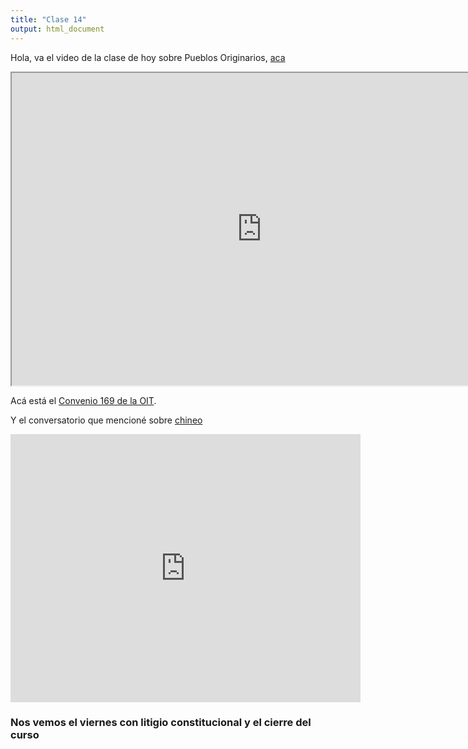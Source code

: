 ```yaml
---
title: "Clase 14"
output: html_document
---
```

Hola, va el video de la clase de hoy sobre Pueblos Originarios, [aca](https://drive.google.com/file/d/1yZnolvR2Mcw8G1MsAkRavIfEN56k30Db/view)

<iframe src="https://drive.google.com/file/d/1yZnolvR2Mcw8G1MsAkRavIfEN56k30Db/preview" width="800" height="500" allow="autoplay"></iframe>

Acá está el [Convenio 169 de la OIT](https://www.ilo.org/wcmsp5/groups/public/---americas/---ro-lima/documents/publication/wcms_345065.pdf).

Y el conversatorio que mencioné sobre [chineo](https://fb.watch/8iUXF1_11o/)


<iframe src="https://www.facebook.com/plugins/video.php?height=314&href=https%3A%2F%2Fwww.facebook.com%2Finadiok%2Fvideos%2F726439544842695%2F&show_text=true&width=560&t=0" width="560" height="429" style="border:none;overflow:hidden" scrolling="no" frameborder="0" allowfullscreen="true" allow="autoplay; clipboard-write; encrypted-media; picture-in-picture; web-share" allowFullScreen="true"></iframe>

### Nos vemos el viernes con litigio constitucional y el cierre del curso

